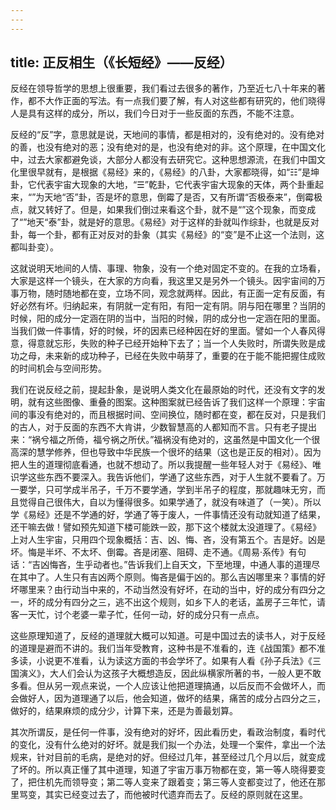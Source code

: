 ```yaml
---
---
---
```

title: 正反相生（《长短经》——反经）
---




反经在领导哲学的思想上很重要，我们看过去很多的著作，乃至近七八十年来的著作，都不大作正面的写法。有一点我们要了解，有人对这些都有研究的，他们晓得人是具有这样的成分，所以，我们今日对于一些反面的东西，不能不注意。

反经的“反”字，意思就是说，天地间的事情，都是相对的，没有绝对的。没有绝对的善，也没有绝对的恶；没有绝对的是，也没有绝对的非。这个原理，在中国文化中，过去大家都避免谈，大部分人都没有去研究它。这种思想源流，在我们中国文化里很早就有，是根据《易经》来的，《易经》的八卦，大家都晓得，如“☷”是坤卦，它代表宇宙大现象的大地，“☰”乾卦，它代表宇宙大现象的天体，两个卦重起来，“”为天地“否”卦，否是坏的意思，倒霉了是否，又有所谓“否极泰来”，倒霉极点，就又转好了。但是，如果我们倒过来看这个卦，就不是“”这个现象，而变成了“”地天“泰”卦，就是好的意思。《易经》对于这样的卦就叫作综卦，也就是反对卦，每一个卦，都有正对反对的卦象（其实《易经》的“变”是不止这一个法则，这都叫卦变）。

这就说明天地间的人情、事理、物象，没有一个绝对固定不变的。在我的立场看，大家是这样一个镜头，在大家的方向看，我这里又是另外一个镜头。因宇宙间的万事万物，随时随地都在变，立场不同，观念就两样。因此，有正面一定有反面，有好必然有坏。归纳起来，有阴就一定有阳，有阳一定有阴。阴与阳在哪里？当阴的时候，阳的成分一定涵在阴的当中，当阳的时候，阴的成分也一定涵在阳的里面。当我们做一件事情，好的时候，坏的因素已经种因在好的里面。譬如一个人春风得意，得意就忘形，失败的种子已经开始种下去了；当一个人失败时，所谓失败是成功之母，未来新的成功种子，已经在失败中萌芽了，重要的在于能不能把握住成败的时间机会与空间形势。

我们在说反经之前，提起卦象，是说明人类文化在最原始的时代，还没有文字的发明，就有这些图像、重叠的图案。这种图案就已经告诉了我们这样一个原理：宇宙间的事没有绝对的，而且根据时间、空间换位，随时都在变，都在反对，只是我们的古人，对于反面的东西不大肯讲，少数智慧高的人都知而不言。只有老子提出来：“祸兮福之所倚，福兮祸之所伏。”福祸没有绝对的，这虽然是中国文化一个很高深的慧学修养，但也导致中华民族一个很坏的结果（这也是正反的相对）。因为把人生的道理彻底看通，也就不想动了。所以我提醒一些年轻人对于《易经》、唯识学这些东西不要深入。我告诉他们，学通了这些东西，对于人生就不要看了。万一要学，只可学成半吊子，千万不要学通，学到半吊子的程度，那就趣味无穷，而且觉得自己很伟大，自以为懂得很多。如果学通了，就没有味道了（一笑）。所以学《易经》还是不学通的好，学通了等于废人，一件事情还没有动就知道了结果，还干嘛去做！譬如预先知道下楼可能跌一跤，那下这个楼就太没道理了。《易经》上对人生宇宙，只用四个现象概括：吉、凶、悔、吝，没有第五个。吉是好。凶是坏。悔是半坏、不太坏、倒霉。吝是闭塞、阻碍、走不通。《周易·系传》有句话：“吉凶悔吝，生乎动者也。”告诉我们上自天文，下至地理，中通人事的道理尽在其中了。人生只有吉凶两个原则。悔吝是偏于凶的。那么吉凶哪里来？事情的好坏哪里来？由行动当中来的，不动当然没有好坏，在动的当中，好的成分有四分之一，坏的成分有四分之三，逃不出这个规则，如乡下人的老话，盖房子三年忙，请客一天忙，讨个老婆一辈子忙，任何一动，好的成分只有一点点。

这些原理知道了，反经的道理就大概可以知道。可是中国过去的读书人，对于反经的道理是避而不讲的。我们当年受教育，这种书是不准看的，连《战国策》都不准多读，小说更不准看，认为读这方面的书会学坏了。如果有人看《孙子兵法》《三国演义》，大人们会认为这孩子大概想造反，因此纵横家所著的书，一般人更不敢多看。但从另一观点来说，一个人应该让他把道理搞通，以后反而不会做坏人，而会做好人，因为道理通了以后，他会知道，做坏的结果，痛苦的成分占四分之三，做好的，结果麻烦的成分少，计算下来，还是为善最划算。

其次所谓反，是任何一件事，没有绝对的好坏，因此看历史，看政治制度，看时代的变化，没有什么绝对的好坏。就是我们拟一个办法，处理一个案件，拿出一个法规来，针对目前的毛病，是绝对的好。但经过几年，甚至经过几个月以后，就变成了坏的。所以真正懂了其中道理，知道了宇宙万事万物都在变，第一等人晓得要变了，把住机先而领导变；第二等人变来了跟着变；第三等人变都变过了，他还在那里骂变，其实已经变过去了，而他被时代遗弃而去了。反经的原则就在这里。